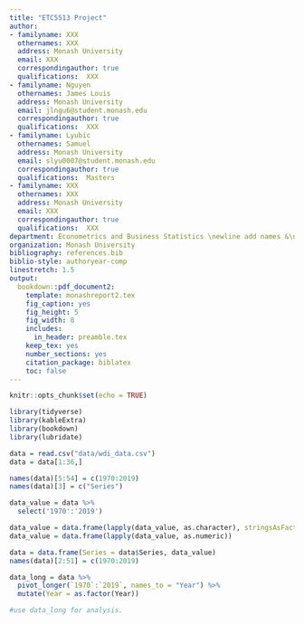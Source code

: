 ```yaml
---
title: "ETC5513 Project"
author:
- familyname: XXX
  othernames: XXX
  address: Monash University
  email: XXX
  correspondingauthor: true
  qualifications:  XXX
- familyname: Nguyen
  othernames: James Louis
  address: Monash University
  email: jlngu6@student.monash.edu
  correspondingauthor: true
  qualifications:  XXX
- familyname: Lyubic
  othernames: Samuel
  address: Monash University
  email: slyu0007@student.monash.edu
  correspondingauthor: true
  qualifications:  Masters
- familyname: XXX
  othernames: XXX
  address: Monash University
  email: XXX
  correspondingauthor: true
  qualifications:  XXX
department: Econometrics and Business Statistics \newline add names &\newline add names
organization: Monash University
bibliography: references.bib
biblio-style: authoryear-comp
linestretch: 1.5
output:
  bookdown::pdf_document2:
    template: monashreport2.tex
    fig_caption: yes
    fig_height: 5
    fig_width: 8
    includes:
      in_header: preamble.tex
    keep_tex: yes
    number_sections: yes
    citation_package: biblatex
    toc: false
---
```


```r
knitr::opts_chunk$set(echo = TRUE)
```

```r
library(tidyverse)
library(kableExtra)
library(bookdown)
library(lubridate)
```


```r
data = read.csv("data/wdi_data.csv")
data = data[1:36,]

names(data)[5:54] = c(1970:2019)
names(data)[3] = c("Series")

data_value = data %>%
  select('1970':'2019')

data_value = data.frame(lapply(data_value, as.character), stringsAsFactors =FALSE)
data_value = data.frame(lapply(data_value, as.numeric))

data = data.frame(Series = data$Series, data_value)
names(data)[2:51] = c(1970:2019)

data_long = data %>%
  pivot_longer(`1970`:`2019`, names_to = "Year") %>%
  mutate(Year = as.factor(Year))

#use data_long for analysis.
```


\section*{Introduction}

\section*{Motivation}

\section*{}

\section*{}

\section*{Male and Female Mortality Rates}

\section*{}

\section*{Model}

\section*{Conclusion}